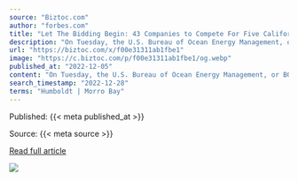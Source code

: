 ```yaml
---
source: "Biztoc.com"
author: "forbes.com"
title: "Let The Bidding Begin: 43 Companies to Compete For Five California Offshore Wind Leases"
description: "On Tuesday, the U.S. Bureau of Ocean Energy Management, or BOEM, will auction off five leases for the development of offshore wind energy facilities along the California Coast - the first such lease sale on the West Coast of the United States. Two of the site…"
url: "https://biztoc.com/x/f00e31311ab1fbe1"
image: "https://c.biztoc.com/p/f00e31311ab1fbe1/og.webp"
published_at: "2022-12-05"
content: "On Tuesday, the U.S. Bureau of Ocean Energy Management, or BOEM, will auction off five leases for the development of offshore wind energy facilities along the California Coast - the first such lease … [+1034 chars]"
search_timestamp: "2022-12-28"
terms: "Humboldt | Morro Bay"
---
```



Published: {{< meta published_at >}}


Source: {{< meta source >}}


[Read full article]({{< meta url >}})



![](`r rmarkdown::metadata$image[1]`)
